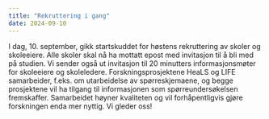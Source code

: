 ```yaml
---
title: "Rekruttering i gang"
date: 2024-09-10
---
```


I dag, 10. september, gikk startskuddet for høstens rekruttering av skoler og skoleeiere. Alle skoler skal nå ha mottatt epost med invitasjon til å bli med på studien. Vi sender også ut invitasjon til 20 minutters informasjonsmøter for skoleeiere og skoleledere. Forskningsprosjektene HeaLS og LIFE samarbeider, f.eks. om utarbeidelse av spørreskjemaene, og begge prosjektene vil ha tilgang til informasjonen som spørreundersøkelsen fremskaffer. Samarbeidet høyner kvaliteten og vil forhåpentligvis gjøre forskningen enda mer nyttig. Vi gleder oss!

